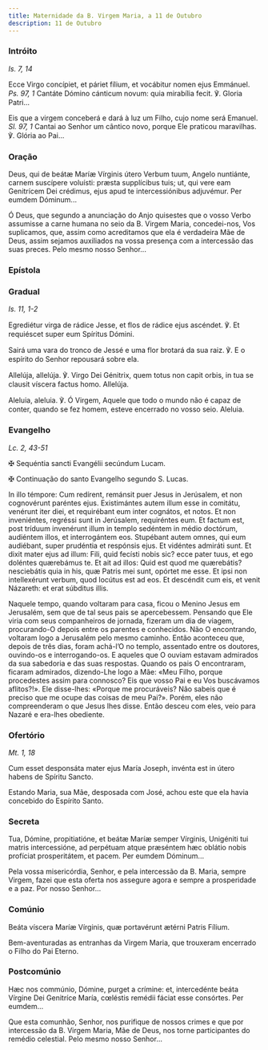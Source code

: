 ```yaml
---
title: Maternidade da B. Virgem Maria, a 11 de Outubro
description: 11 de Outubro
---
```


### Intróito

<em>Is. 7, 14</em>

<div class="side-by-side not-content">

Ecce Virgo concípiet, et páriet fílium, et vocábitur nomen ejus Emmánuel. <em>Ps. 97, 1</em> Cantáte Dómino cánticum novum: quia mirabília fecit. ℣. Gloria Patri...

Eis que a virgem conceberá e dará à luz um Filho, cujo nome será Emanuel. <em>Sl. 97, 1</em> Cantai ao Senhor um cântico novo, porque Ele praticou maravilhas. ℣. Glória ao Pai...

</div>

### Oração

<div class="side-by-side not-content">

Deus, qui de beátæ Maríæ Vírginis útero Verbum tuum, Angelo nuntiánte, carnem suscípere voluísti: præsta supplícibus tuis; ut, qui vere eam Genitrícem Dei crédimus, ejus apud te intercessiónibus adjuvémur. Per eumdem Dóminum...

Ó Deus, que segundo a anunciação do Anjo quisestes que o vosso Verbo assumisse a carne humana no seio da B. Virgem Maria, concedei-nos, Vos suplicamos, que, assim como acreditamos que ela é verdadeira Mãe de Deus, assim sejamos auxiliados na vossa presença com a intercessão das suas preces. Pelo mesmo nosso Senhor...

</div>

### Epístola


<LinkCard
  href="/missal/santos/07-16-1#epístola"
  title="B. Virgem Maria do Monte Carmelo"
/>

### Gradual

<em>Is. 11, 1-2</em>

<div class="side-by-side not-content">

Egrediétur virga de rádice Jesse, et flos de rádice ejus ascéndet. ℣. Et requiéscet super eum Spíritus Dómini.

Sairá uma vara do tronco de Jessé e uma flor brotará da sua raiz. ℣. E o espírito do Senhor repousará sobre ela.

Allelúja, allelúja. ℣. Virgo Dei Génitrix, quem totus non capit orbis, in tua se clausit víscera factus homo. Allelúja.

Aleluia, aleluia. ℣. Ó Virgem, Aquele que todo o mundo não é capaz de conter, quando se fez homem, esteve encerrado no vosso seio. Aleluia.

</div>

### Evangelho

<em>Lc. 2, 43-51</em>

<div class="side-by-side not-content">

<span class="cross text-red-500">✠</span> Sequéntia sancti Evangélii secúndum Lucam.

<span class="cross text-red-500">✠</span> Continuação do santo Evangelho segundo S. Lucas.

In illo témpore: Cum redírent, remánsit puer Jesus in Jerúsalem, et non cognovérunt paréntes ejus. Existimántes autem illum esse in comitátu, venérunt iter diei, et requirébant eum inter cognátos, et notos. Et non inveniéntes, regréssi sunt in Jerúsalem, requiréntes eum. Et factum est, post tríduum invenérunt illum in templo sedéntem in médio doctórum, audiéntem illos, et interrogántem eos. Stupébant autem omnes, qui eum audiébant, super prudéntia et respónsis ejus. Et vidéntes admiráti sunt. Et dixit mater ejus ad illum: Fili, quid fecísti nobis sic? ecce pater tuus, et ego doléntes quærebámus te. Et ait ad illos: Quid est quod me quærebátis? nesciebátis quia in his, quæ Patris mei sunt, opórtet me esse. Et ipsi non intellexérunt verbum, quod locútus est ad eos. Et descéndit cum eis, et venit Názareth: et erat súbditus illis.

Naquele tempo, quando voltaram para casa, ficou o Menino Jesus em Jerusalém, sem que de tal seus pais se apercebessem. Pensando que Ele viria com seus companheiros de jornada, fizeram um dia de viagem, procurando-O depois entre os parentes e conhecidos. Não O encontrando, voltaram logo a Jerusalém pelo mesmo caminho. Então aconteceu que, depois de três dias, foram achá-l’O no templo, assentado entre os doutores, ouvindo-os e interrogando-os. E aqueles que O ouviam estavam admirados da sua sabedoria e das suas respostas. Quando os pais O encontraram, ficaram admirados, dizendo-Lhe logo a Mãe: «Meu Filho, porque procedestes assim para connosco? Eis que vosso Pai e eu Vos buscávamos aflitos?!». Ele disse-lhes: «Porque me procuráveis? Não sabeis que é preciso que me ocupe das coisas de meu Pai?». Porém, eles não compreenderam o que Jesus lhes disse. Então desceu com eles, veio para Nazaré e era-lhes obediente.

</div>

### Ofertório

<em>Mt. 1, 18</em>

<div class="side-by-side not-content">

Cum esset desponsáta mater ejus María Joseph, invénta est in útero habens de Spíritu Sancto.

Estando Maria, sua Mãe, desposada com José, achou este que ela havia concebido do Espírito Santo.

</div>

### Secreta

<div class="side-by-side not-content">

Tua, Dómine, propitiatióne, et beátæ Maríæ semper Vírginis, Unigéniti tui matris intercessióne, ad perpétuam atque præséntem hæc oblátio nobis profíciat prosperitátem, et pacem. Per eumdem Dóminum...

Pela vossa misericórdia, Senhor, e pela intercessão da B. Maria, sempre Virgem, fazei que esta oferta nos assegure agora e sempre a prosperidade e a paz. Por nosso Senhor...

</div>

### Comúnio

<div class="side-by-side not-content">

Beáta víscera Maríæ Vírginis, quæ portavérunt ætérni Patris Fílium.

Bem-aventuradas as entranhas da Virgem Maria, que trouxeram encerrado o Filho do Pai Eterno.

</div>

### Postcomúnio

<div class="side-by-side not-content">

Hæc nos commúnio, Dómine, purget a crímine: et, intercedénte beáta Vírgine Dei Genitríce María, cœléstis remédii fáciat esse consórtes. Per eumdem...

Que esta comunhão, Senhor, nos purifique de nossos crimes e que por intercessão da B. Virgem Maria, Mãe de Deus, nos torne participantes do remédio celestial. Pelo mesmo nosso Senhor...

</div>
